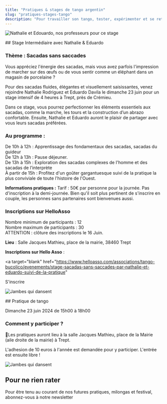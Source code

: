 ```yaml
---
title: "Pratiques & stages de tango argentin"
slug: "pratiques-stages-tango"
description: "Pour travailler son tango, tester, expérimenter et se retrouver, rien ne vaut une bonne pratique !"
---
```



<Container>

<TextWithImage order="imageText">

<Image
  slot="content1"
  src="/img/photos/stages/edouardo-nathalie.jpg"
  width={800}
  height={500}
  format="webp"
  alt="Nathalie et Edouardo, nos professeurs pour ce stage"
/>

<section slot='content2'>
## Stage Intermédiaire avec Nathalie & Eduardo

### Thème : Sacadas sans saccades

Vous appréciez l'énergie des sacadas, mais vous avez parfois l'impression de marcher sur des œufs ou de vous sentir comme un éléphant dans un magasin de porcelaine ?

Pour des sacadas fluides, élégantes et visuellement saisissantes, venez rejoindre Nathalie Rodriguez et Eduardo Davila le dimanche 23 juin pour un stage intensif de 4 heures à Trept, près de Crémieu.

Dans ce stage, vous pourrez perfectionner les éléments essentiels aux sacadas, comme la marche, les tours et la construction d’un abrazo confortable. Ensuite, Nathalie et Eduardo auront le plaisir de partager avec vous leurs sacadas préférées.

### Au programme :

De 10h à 12h : Apprentissage des fondamentaux des sacadas, sacadas du guideur  
De 12h à 13h : Pause déjeuner.  
De 13h à 15h : Exploration des sacadas complexes de l'homme et des sacadas de l’interprète  
À partir de 15h : Profitez d'un goûter gargantuesque suivi de la pratique la plus conviviale de toute l'histoire de l'Ouest.

**Informations pratiques :**
Tarif : 50€ par personne pour la journée.
Pas d'inscription à la demi-journée.
Bien qu'il soit plus pertinent de s'inscrire en couple, les personnes sans partenaires sont bienvenues aussi.

### Inscriptions sur HelloAsso

Nombre minimum de participants : 12  
Nombre maximum de participants : 30  
ATTENTION : clôture des inscriptions le 16 Juin.

**Lieu** : Salle Jacques Mathieu, place de la mairie, 38460 Trept

**Inscriptions sur Hello Asso** :

<a
  target="blank"
  href="https://www.helloasso.com/associations/tango-bucolico/evenements/stage-sacadas-sans-saccades-par-nathalie-et-eduardo-suivi-de-la-pratique"
>
  <Btn>S'inscrire</Btn>
</a>

</section>
</TextWithImage>

<TextWithImage order="imageText">

<Image
  slot="content2"
  src="/img/photos/parada.jpg"
  width={800}
  height={500}
  format="webp"
  alt="Jambes qui dansent"
/>

<section slot='content1'>
## Pratique de tango

Dimanche 23 juin 2024 de 15h00 à 18h00

### Comment y participer ?

📍Les pratiques auront lieu à la salle Jacques Mathieu, place de la Mairie (aile droite de la mairie) à Trept.

L'adhesion de 10 euros à l'année est demandée pour y participer. L'entrée est ensuite libre !

</section>
</TextWithImage>

<TextWithImage order="imageText">
<Image
  slot="content1"
  src="/img/photos/newsletter.jpg"
  width={800}
  height={500}
  format="webp"
  alt="Jambes qui dansent"
/>

<section slot='content2'>
<h2>Pour ne rien rater</h2>

<p>
  Pour être tenu au courant de nos futures pratiques, milongas et festival,
  abonnez-vous à notre newsletter
</p>
<div class="ml-embedded form-container text-dark" data-form="eVDGbP" />

</section>
</TextWithImage>
</Container>
